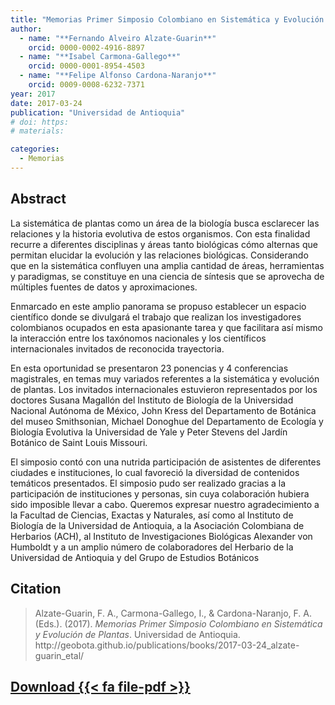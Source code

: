 ```yaml
---
title: "Memorias Primer Simposio Colombiano en Sistemática y Evolución de Plantas"
author:
  - name: "**Fernando Alveiro Alzate-Guarin**"
    orcid: 0000-0002-4916-8897
  - name: "**Isabel Carmona-Gallego**"
    orcid: 0000-0001-8954-4503
  - name: "**Felipe Alfonso Cardona-Naranjo**"
    orcid: 0009-0008-6232-7371
year: 2017
date: 2017-03-24
publication: "Universidad de Antioquia"
# doi: https:
# materials: 

categories:
  - Memorias
---
```


## Abstract

La sistemática de plantas como un área de la biología busca esclarecer las relaciones y la historia evolutiva de estos organismos. Con esta finalidad recurre a diferentes disciplinas y áreas tanto biológicas cómo alternas que permitan elucidar la evolución y las relaciones biológicas. Considerando que en la sistemática confluyen una amplia cantidad de áreas, herramientas y paradigmas, se constituye en una ciencia de síntesis que se aprovecha de múltiples fuentes de datos y aproximaciones.

Enmarcado en este amplio panorama se propuso establecer un espacio científico donde se divulgará el trabajo que realizan los investigadores colombianos ocupados en esta apasionante tarea y que facilitara así mismo la interacción entre los taxónomos nacionales y los científicos internacionales invitados de reconocida trayectoria.

En esta oportunidad se presentaron 23 ponencias y 4 conferencias magistrales, en temas muy variados referentes a la sistemática y evolución de plantas. Los invitados internacionales estuvieron representados por los doctores Susana Magallón del Instituto de Biología de la Universidad Nacional Autónoma de México, John Kress del Departamento de Botánica del museo Smithsonian, Michael Donoghue del Departamento de Ecología y Biología Evolutiva la Universidad de Yale y Peter Stevens del Jardín Botánico de Saint Louis Missouri.

El simposio contó con una nutrida participación de asistentes de diferentes ciudades e instituciones, lo cual favoreció la diversidad de contenidos temáticos presentados. El simposio pudo ser realizado gracias a la participación de instituciones y personas, sin cuya colaboración hubiera sido imposible llevar a cabo. Queremos expresar nuestro agradecimiento a la Facultad de Ciencias, Exactas y Naturales, así como al Instituto de Biología de la Universidad de Antioquia, a la Asociación Colombiana de Herbarios (ACH), al Instituto de Investigaciones Biológicas Alexander von Humboldt y a un amplio número de colaboradores del Herbario de la Universidad de Antioquia y del Grupo de Estudios Botánicos

## Citation

> Alzate-Guarin, F. A., Carmona-Gallego, I., & Cardona-Naranjo, F. A. (Eds.). (2017). *Memorias Primer Simposio Colombiano en Sistemática y Evolución de Plantas*. Universidad de Antioquia. http://geobota.github.io/publications/books/2017-03-24_alzate-guarin_etal/

## [Download {{< fa file-pdf >}}](/resources/books/memorias_primer-simposio-colombiano-sistematica-evolucion-plantas.pdf)